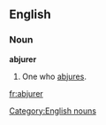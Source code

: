 ==English==
===Noun===
'''abjurer'''
#One who [[abjure|abjures]].

[[Category:English nouns]]

[[fr:abjurer]]